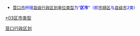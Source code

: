 {{Catnav|頁面分類|...|中国各省行政区划|辽宁行政区划|辽宁地级市|营口|营口行政区划}}
{{Catnav|頁面分類|...|中国各省行政区划|辽宁行政区划|辽宁县级行政区|辽宁县级行政区 (按地级市分类)}}
* <font size="2" color="#0000FF">[[营口市|营口市]]所辖[[县级行政区|县级行政区划单位类型]]为“'''区市'''”（即[[市辖区|市辖区]]与[[县级市|县级市]]2类）</font>

[[Category:营口行政区划|]]
[[category:辽宁县级行政区_(按地级市分类)|*03区市类型]]